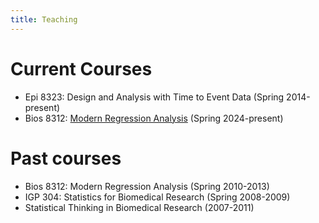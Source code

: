 ```yaml
---
title: Teaching
---
```


# Current Courses

- Epi 8323: Design and Analysis with Time to Event Data (Spring 2014-present)
- Bios 8312: [Modern Regression Analysis](https://chrissl789.github.io/modern-regression/) (Spring 2024-present)


# Past courses

- Bios 8312: Modern Regression Analysis (Spring 2010-2013)
- IGP 304: Statistics for Biomedical Research (Spring 2008-2009)
- Statistical Thinking in Biomedical Research (2007-2011)
